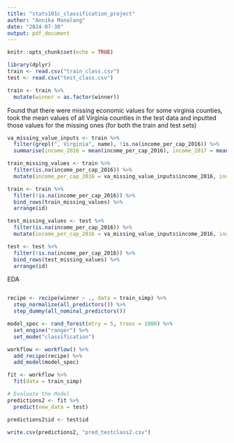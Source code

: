 ```yaml
---
title: "stats101c_classification_project"
author: "Annika Manalang"
date: "2024-07-30"
output: pdf_document
---
```


```r
knitr::opts_chunk$set(echo = TRUE)
```

```r
library(dplyr)
train <- read.csv("train_class.csv")
test <- read.csv("test_class.csv")

train <- train %>%
  mutate(winner = as.factor(winner))

```


Found that there were missing economic values for some virginia counties, took the mean values of all Virginia counties in the test data and inputted those values for the missing ones (for both the train and test sets)
```r
va_missing_value_inputs <- train %>%
  filter(grepl(", Virginia", name), !is.na(income_per_cap_2016)) %>%
  summarise(income_2016 = mean(income_per_cap_2016), income_2017 = mean(income_per_cap_2017), income_2018 = mean(income_per_cap_2018), income_2019 = mean(income_per_cap_2019), income_2020 = mean(income_per_cap_2020), gdp16 = mean(gdp_2016), gdp17 = mean(gdp_2017), gdp18 = mean(gdp_2018), gdp19 = mean(gdp_2019), gdp20 = mean(gdp_2020))

train_missing_values <- train %>%
  filter(is.na(income_per_cap_2016)) %>%
  mutate(income_per_cap_2016 = va_missing_value_inputs$income_2016, income_per_cap_2017 = va_missing_value_inputs$income_2017, income_per_cap_2018 = va_missing_value_inputs$income_2018, income_per_cap_2019 = va_missing_value_inputs$income_2019, income_per_cap_2020 = va_missing_value_inputs$income_2020, gdp_2016 = va_missing_value_inputs$gdp16, gdp_2017 = va_missing_value_inputs$gdp17, gdp_2018 = va_missing_value_inputs$gdp18, gdp_2019 = va_missing_value_inputs$gdp19, gdp_2020 = va_missing_value_inputs$gdp20)

train <- train %>%
  filter(!is.na(income_per_cap_2016)) %>%
  bind_rows(train_missing_values) %>%
  arrange(id)

test_missing_values <- test %>%
  filter(is.na(income_per_cap_2016)) %>%
  mutate(income_per_cap_2016 = va_missing_value_inputs$income_2016, income_per_cap_2017 = va_missing_value_inputs$income_2017, income_per_cap_2018 = va_missing_value_inputs$income_2018, income_per_cap_2019 = va_missing_value_inputs$income_2019, income_per_cap_2020 = va_missing_value_inputs$income_2020, gdp_2016 = va_missing_value_inputs$gdp16, gdp_2017 = va_missing_value_inputs$gdp17, gdp_2018 = va_missing_value_inputs$gdp18, gdp_2019 = va_missing_value_inputs$gdp19, gdp_2020 = va_missing_value_inputs$gdp20)

test <- test %>%
  filter(!is.na(income_per_cap_2016)) %>%
  bind_rows(test_missing_values) %>%
  arrange(id)
```

EDA
```r

```


```r
recipe <- recipe(winner ~ ., data = train_simp) %>%
  step_normalize(all_predictors()) %>%
  step_dummy(all_nominal_predictors())

model_spec <- rand_forest(mtry = 5, trees = 1000) %>%
  set_engine("ranger") %>%
  set_mode("classification")

workflow <- workflow() %>%
  add_recipe(recipe) %>%
  add_model(model_spec)

fit <- workflow %>%
  fit(data = train_simp)

# Evaluate the Model
predictions2 <- fit %>%
  predict(new_data = test)

predictions2$id <- test$id


```

```r
write.csv(predictions2, "pred_testclass2.csv")
```

